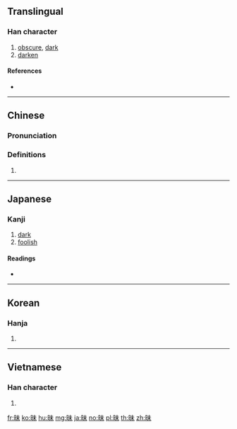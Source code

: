 {{also|味}}
==Translingual==

===Han character===
{{Han char|rn=72|rad=日|as=05|sn=9|four=65090|canj=AJD|ids=⿰日未}}

# [[obscure]], [[dark]]
# [[darken]]

====References====
* {{Han ref|kx=0493.120|dkj=13846|dj=0857.010|hdz=21497.010|uh=6627|ud=26151|bh=AC4E|bd=44110}}

----

==Chinese==
{{zh-forms}}

===Pronunciation===
{{zh-pron
|m=mèi
|c=mui6
|mc=y
|oc=y
|ma=
|cat=a,v
}}

===Definitions===
# {{rfdef|lang=zh}}

----

==Japanese==

===Kanji===
{{ja-kanji|grade=c|rs=日05}}

# [[dark]]
# [[foolish]]

====Readings====
* {{ja-readings|goon=[[まい]] (''mai'')|kanon=[[ばい]] (''bai'')|kun=[[くらい]] ([[昧い]], ''kurai''), [[むさぼる]] ([[昧る]], ''musaboru'')}}

----

==Korean==

===Hanja===
{{ko-hanja|hangeul=매|eumhun=|rv=mae|mr=mae|y=may}}

# {{defn|lang=ko|sort=日05}}

----

==Vietnamese==

===Han character===
{{vi-hantu|[[muội]], [[mội]]|rs=日05}}

# {{defn|lang=vi|sort=日05}}

[[fr:昧]]
[[ko:昧]]
[[hu:昧]]
[[mg:昧]]
[[ja:昧]]
[[no:昧]]
[[pl:昧]]
[[th:昧]]
[[zh:昧]]